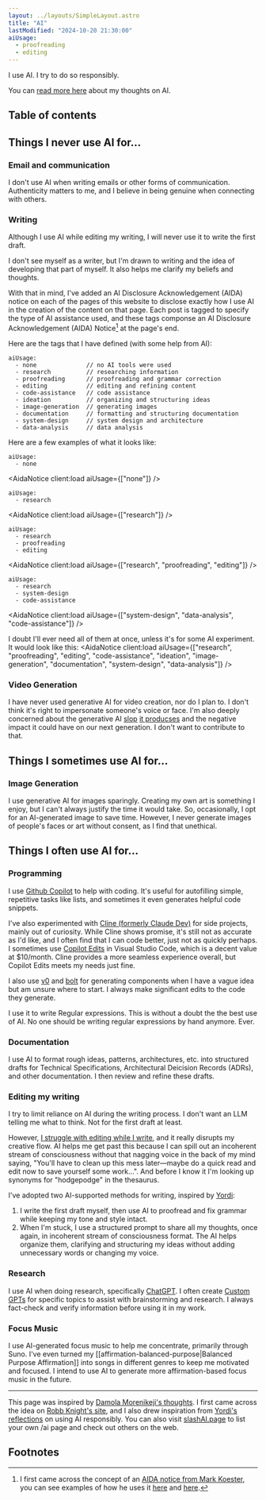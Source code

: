 ```yaml
---
layout: ../layouts/SimpleLayout.astro
title: "AI"
lastModified: "2024-10-20 21:30:00"
aiUsage:
  - proofreading
  - editing
---
```



I use AI. I try to do so responsibly.

You can [read more here](/notes/artificial-intelligence) about my thoughts on AI.

## Table of contents

## Things I never use AI for...

### Email and communication

I don't use AI when writing emails or other forms of communication. Authenticity matters to me, and I believe in being genuine when connecting with others.

### Writing

Although I use AI while editing my writing, I will never use it to write the first draft.

I don't see myself as a writer, but I'm drawn to writing and the idea of developing that part of myself. It also helps me clarify my beliefs and thoughts.

With that in mind, I've added an AI Disclosure Acknowledgement (AIDA) notice on each of the pages of this website to disclose exactly how I use AI in the creation of the content on that page.
Each post is tagged to specify the type of AI assistance used, and these tags componse an AI Disclosure Acknowledgement (AIDA) Notice[^2] at the page's end.

Here are the tags that I have defined (with some help from AI):

```text
aiUsage:
  - none              // no AI tools were used
  - research          // researching information
  - proofreading      // proofreading and grammar correction
  - editing           // editing and refining content
  - code-assistance   // code assistance
  - ideation          // organizing and structuring ideas
  - image-generation  // generating images
  - documentation     // formatting and structuring documentation
  - system-design     // system design and architecture
  - data-analysis     // data analysis
```

Here are a few examples of what it looks like:

```text
aiUsage:
  - none
```
<AidaNotice client:load aiUsage={["none"]} />

```text
aiUsage:
  - research
```
<AidaNotice client:load aiUsage={["research"]} />

```text
aiUsage:
  - research
  - proofreading
  - editing
```
<AidaNotice client:load aiUsage={["research", "proofreading", "editing"]} />

```text
aiUsage:
  - research
  - system-design
  - code-assistance
```
<AidaNotice client:load aiUsage={["system-design", "data-analysis", "code-assistance"]} />

I doubt I'll ever need all of them at once, unless it's for some AI experiment. It would look like this:
<AidaNotice client:load aiUsage={["research", "proofreading", "editing", "code-assistance", "ideation", "image-generation", "documentation", "system-design", "data-analysis"]} />

### Video Generation

I have never used generative AI for video creation, nor do I plan to. I don't think it's right to impersonate someone's voice or face. I'm also deeply concerned about the generative AI [slop](https://en.wikipedia.org/wiki/Slop_(artificial_intelligence)) [it producses](https://www.theintrinsicperspective.com/p/here-lies-the-internet-murdered-by) and the negative impact it could have on our next generation. I don't want to contribute to that.

## Things I sometimes use AI for...

### Image Generation

I use generative AI for images sparingly. Creating my own art is something I enjoy, but I can't always justify the time it would take. So, occasionally, I opt for an AI-generated image to save time. However, I never generate images of people's faces or art without consent, as I find that unethical.

## Things I often use AI for...

### Programming

I use [Github Copilot](https://github.com/features/copilot) to help with coding. It's useful for autofilling simple, repetitive tasks like lists, and sometimes it even generates helpful code snippets.

I've also experimented with [Cline (formerly Claude Dev)](https://github.com/cline/cline) for side projects, mainly out of curiosity. While Cline shows promise, it's still not as accurate as I'd like, and I often find that I can code better, just not as quickly perhaps.
I sometimes use [Copilot Edits](https://code.visualstudio.com/docs/copilot/copilot-edits) in Visual Studio Code, which is a decent value at $10/month. Cline provides a more seamless experience overall, but Copilot Edits meets my needs just fine.

I also use [v0](https://v0.dev/) and [bolt](https://bolt.new/) for generating components when I have a vague idea but am unsure where to start. I always make significant edits to the code they generate.

I use it to write Regular expressions. This is without a doubt the the best use of AI. No one should be writing regular expressions by hand anymore. Ever.

### Documentation

I use AI to format rough ideas, patterns, architectures, etc. into structured drafts for Technical Specifications, Architectural Deicision Records (ADRs), and other documentation. I then review and refine these drafts.

### Editing my writing

I try to limit reliance on AI during the writing process. I don't want an LLM telling me what to think. Not for the first draft at least.

However, [I struggle with editing while I write](/notes/friction), and it really disrupts my creative flow. AI helps me get past this because I can spill out an incoherent stream of consciousness without that nagging voice in the back of my mind saying, "You'll have to clean up this mess later—maybe do a quick read and edit now to save yourself some work...". And before I know it I'm looking up synonyms for "hodgepodge" in the thesaurus.

I've adopted two AI-supported methods for writing, inspired by [Yordi](https://yordi.me/ai/):

1. I write the first draft myself, then use AI to proofread and fix grammar while keeping my tone and style intact.
2. When I'm stuck, I use a structured prompt to share all my thoughts, once again, in incoherent stream of consciousness format. The AI helps organize them, clarifying and structuring my ideas without adding unnecessary words or changing my voice.

### Research

I use AI when doing research, specifically [ChatGPT](https://chatgpt.com/). I often create [Custom GPTs](https://openai.com/index/introducing-gpts/) for specific topics to assist with brainstorming and research. I always fact-check and verify information before using it in my work.

### Focus Music

I use AI-generated focus music to help me concentrate, primarily through Suno. I've even turned my [[affirmation-balanced-purpose|Balanced Purpose Affirmation]] into songs in different genres to keep me motivated and focused. I intend to use AI to generate more affirmation-based focus music in the future.

--- 

This page was inspired by [Damola Morenikeji's thoughts](https://www.bydamo.la/p/ai-manifesto). I first came across the idea on [Robb Knight's site](https://rknight.me/ai/), and I also drew inspiration from [Yordi's reflections](https://yordi.me/ai/) on using AI responsibly. You can also visit [slashAI.page](https://slashai.page/) to list your own /ai page and check out others on the web.

## Footnotes

[^2]: I first came across the concept of an [AIDA notice from Mark Koester](https://github.com/markwk/aida), you can see examples of how he uses it [here](https://www.markwk.com/chop-wood-carry-water-stellar-mammals-jacob-burgdorf-album.html) and [here](https://www.markwk.com/ai-included-disclosures.html).